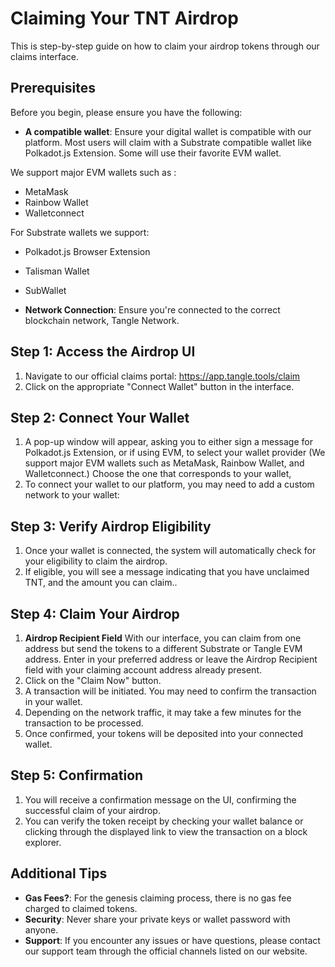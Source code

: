 # Claiming Your TNT Airdrop

This is step-by-step guide on how to claim your airdrop tokens through our claims interface.

## Prerequisites

Before you begin, please ensure you have the following:

- **A compatible wallet**: Ensure your digital wallet is compatible with our platform. Most users will claim with a Substrate compatible wallet like Polkadot.js Extension. Some will use their favorite EVM wallet.

We support major EVM wallets such as :

- MetaMask
- Rainbow Wallet
- Walletconnect

For Substrate wallets we support:

- Polkadot.js Browser Extension
- Talisman Wallet
- SubWallet

- **Network Connection**: Ensure you're connected to the correct blockchain network, Tangle Network.

## Step 1: Access the Airdrop UI

1. Navigate to our official claims portal: <Link><a href="https://app.tangle.tools/claim">https://app.tangle.tools/claim</a></Link>
2. Click on the appropriate "Connect Wallet" button in the interface.

## Step 2: Connect Your Wallet

1. A pop-up window will appear, asking you to either sign a message for Polkadot.js Extension, or if using EVM, to select your wallet provider (We support major EVM wallets such as MetaMask, Rainbow Wallet, and Walletconnect.) Choose the one that corresponds to your wallet,
2. To connect your wallet to our platform, you may need to add a custom network to your wallet:

## Step 3: Verify Airdrop Eligibility

1. Once your wallet is connected, the system will automatically check for your eligibility to claim the airdrop.
2. If eligible, you will see a message indicating that you have unclaimed TNT, and the amount you can claim..

## Step 4: Claim Your Airdrop

1. **Airdrop Recipient Field** With our interface, you can claim from one address but send the tokens to a different Substrate or Tangle EVM address. Enter in your preferred address or leave the Airdrop Recipient field with your claiming account address already present.
1. Click on the "Claim Now" button.
1. A transaction will be initiated. You may need to confirm the transaction in your wallet.
1. Depending on the network traffic, it may take a few minutes for the transaction to be processed.
1. Once confirmed, your tokens will be deposited into your connected wallet.

## Step 5: Confirmation

1. You will receive a confirmation message on the UI, confirming the successful claim of your airdrop.
2. You can verify the token receipt by checking your wallet balance or clicking through the displayed link to view the transaction on a block explorer.

## Additional Tips

- **Gas Fees?**: For the genesis claiming process, there is no gas fee charged to claimed tokens.
- **Security**: Never share your private keys or wallet password with anyone.
- **Support**: If you encounter any issues or have questions, please contact our support team through the official channels listed on our website.
